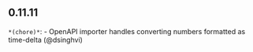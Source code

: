 ## 0.11.11
`*(chore)*`: - OpenAPI importer handles converting numbers formatted as time-delta (@dsinghvi)

